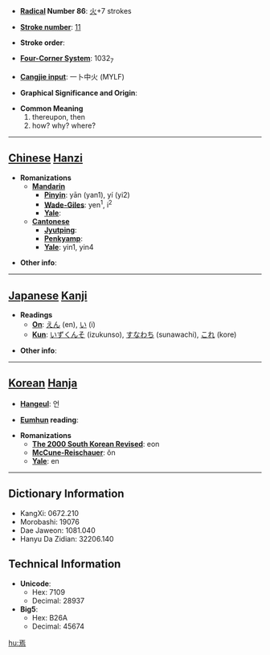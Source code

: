 * '''[[Wiktionary:Chinese radical index| Radical]] Number 86''': [[Wiktionary:Chinese radical index 火|火]]+7 strokes

* '''[[Wiktionary:Chinese total strokes index|Stroke number]]''': [[Wiktionary:Chinese total strokes index 11|11]]

* '''Stroke order''': 

* '''[[Wiktionary:Chinese four corner index|Four-Corner System]]''': 1032<sub>7</sub>

* '''[[Wiktionary:Chinese Cangjie index|Cangjie input]]''': 一卜中火 (MYLF)

* '''Graphical Significance and Origin''': 

* '''Common Meaning'''
*#thereupon, then
*# how? why? where?


----

== [[Chinese]] [[Hanzi]] ==

* '''Romanizations'''
** '''[[Mandarin]]'''
*** '''[[Pinyin]]''': yān (yan1), yí (yi2)
*** '''[[Wade-Giles]]''': yen<sup>1</sup>, i<sup>2</sup>
*** '''[[Yale]]''': 
** '''[[Cantonese]]'''
*** '''[[Jyutping]]''':
*** '''[[Penkyamp]]''': 
*** '''[[Yale]]''': yin1, yin4

* '''Other info''': 

----

== [[Japanese]] [[Kanji]] ==

* '''Readings'''
** '''[[On]]''': [[えん]] (en), [[い]] (i)
** '''[[Kun]]''': [[いずくんそ]] (izukunso), [[すなわち]] (sunawachi), [[これ]] (kore)

* '''Other info''':  

----

== [[Korean]] [[Hanja]] ==

* '''[[Hangeul]]''': 언

* '''[[Eumhun]] reading''': 

* '''Romanizations'''
** '''[[The 2000 South Korean Revised Romanization|The 2000 South Korean Revised]]''': eon
** '''[[McCune-Reischauer]]''': ŏn
** '''[[Yale]]''': en

----

== Dictionary Information ==

* KangXi: 0672.210
* Morobashi: 19076
* Dae Jaweon: 1081.040
* Hanyu Da Zidian: 32206.140

== Technical Information ==

* '''Unicode''':
** Hex: 7109
** Decimal: 28937
* '''Big5''':
** Hex: B26A
** Decimal: 45674

[[hu:焉]]